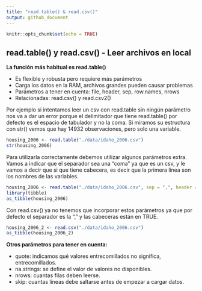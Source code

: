 ```yaml
---
title: "read.table() & read.csv()"
output: github_document
---
```


```r
knitr::opts_chunk$set(echo = TRUE)
```

## read.table() y read.csv() - Leer archivos en local
**La función más habitual es read.table()**

- Es flexible y robusta pero requiere más parámetros
- Carga los datos en la RAM, archivos grandes pueden causar problemas
- Parámetros a tener en cuenta: file, header, sep, row.names, nrows
- Relacionadas: read.csv() y read.csv2()

Por ejemplo si intentamos leer un csv con read.table sin ningún parámetro nos va a dar un error porque el delimitador que tiene read.table() por defecto es el espacio de tabulador y no la coma. Si miramos su estructura con str() vemos que hay 14932 observaciones, pero solo una variable.
```r
housing_2006 <- read.table("./data/idaho_2006.csv")
str(housing_2006)
```

Para utilizarla correctamente debemos utilizar algunos parámetros extra. Vamos a indicar que el separador sea una "coma" ya que es un csv, y le vamos a decir que si que tiene cabecera, es decir que la primera línea son los nombres de las variables.
```r
housing_2006 <- read.table("./data/idaho_2006.csv", sep = ",", header = TRUE)
library(tibble)
as_tibble(housing_2006)
```

Con read.csv() ya no tenemos que incorporar estos parámetros ya que por defecto el separador es la "," y las cabeceras están en TRUE.
```r
housing_2006_2 <- read.csv("./data/idaho_2006.csv")
as_tibble(housing_2006_2)
```

**Otros parámetros para tener en cuenta:**

- quote: indicamos qué valores entrecomillados no significa, entrecomillados.
- na.strings: se define el valor de valores no disponibles.
- nrows: cuantas filas deben leerse.
- skip: cuantas líneas debe saltarse antes de empezar a cargar datos.